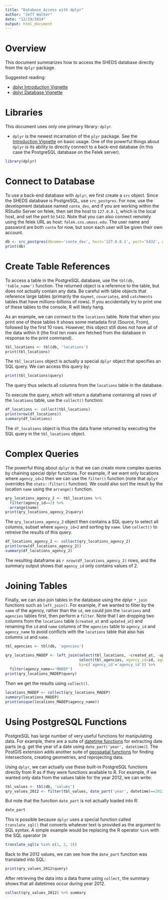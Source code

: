 ```yaml
---
title: "Database Access with dplyr"
author: "Jeff Walker"
date: "12/29/2014"
output: html_document
---
```


# Overview

This document summarizes how to access the SHEDS database directly from the `dplyr` package. 

Suggested reading:

- [dplyr Introduction Vignette](http://cran.r-project.org/web/packages/dplyr/vignettes/introduction.html)
- [dplyr Database Vignette](http://cran.r-project.org/web/packages/dplyr/vignettes/databases.html)

# Libraries

This document uses only one primary library: `dplyr`. 

- `dplyr` is the newest incarnation of the `plyr` package. See the [Introduction Vignette](http://cran.r-project.org/web/packages/dplyr/vignettes/introduction.html) on basic usage. One of the powerful things about `dplyr` is its ability to directly connect to a back-end database (in this case the PostgreSQL database on the Felek server).

```r
library(dplyr)
```

# Connect to Database

To use a back-end database with `dplyr`, we first create a `src` object. Since the SHEDS database is PostgreSQL, use `src_postgres`. For now, use the development database named `conte_dev`, and if you are working within the RStudio Server on felek, then set the host to `127.0.0.1`, which is the local host, and set the port to `5432`. Note that you can also connect remotely using the felek URL as host: `felek.cns.umass.edu`. The user name and password are both `conte` for now, but soon each user will be given their own account.

```r
db <- src_postgres(dbname='conte_dev', host='127.0.0.1', port='5432', user='conte', password='conte')
print(db)
```

# Create Table References

To access a table in the PostgreSQL database, use the `tbl(db, 'table_name')` function. The returned object is a reference to the table, but does not actually contain any data. Be careful with table objects that reference large tables (primarily the `daymet`, `covariates`, and `catchments` tables that have millions-billions of rows). If you accidentally try to print one of these tables to the console, R will likely hang.

As an example, we can connect to the `locations` table. Note that when you print one of these tables it shows some metadata first (Source, From), followed by the first 10 rows. However, this object still does not have all of the data within it (the first ten rows are fetched from the database in response to the print command). 

```r
tbl_locations <- tbl(db, 'locations')
print(tbl_locations)
```

The `tbl_locations` object is actually a special `dplyr` object that specifies an SQL query. We can access this query by:

```r
print(tbl_locations$query)
```

The query thus selects all columns from the `locations` table in the database.

To execute the query, which will return a dataframe containing all rows of the `locations` table, use the `collect()` function:

```r
df_locations <- collect(tbl_locations)
print(nrow(df_locations))
summary(df_locations)
```

The `df_locations` object is thus the data frame returned by executing the SQL query in the `tbl_locations` object.

# Complex Queries

The powerful thing about `dplyr` is that we can create more complex queries by chaining special dplyr functions. For example, if we want only locations where `agency_id=2` then we can use the `filter()` function (note that `dplyr` overrides the `stats::filter()` function). We could also sort the result by the location `name` using the `arrange()` function.

```r
qry_locations_agency_2 <- tbl_locations %>%
  filter(agency_id==2) %>%
  arrange(name)
print(qry_locations_agency_2$query)
```

The `qry_locations_agency_2` object then contains a SQL query to select all columns, subset where `agency_id=2` and sorting by `name`. Use `collect()` to retreive the results of this query.

```r
df_locations_agency_2 <- collect(qry_locations_agency_2)
print(nrow(df_locations_agency_2))
summary(df_locations_agency_2)
```

The resulting dataframe as `r nrow(df_locations_agency_2)` rows, and the summary output shows that `agency_id` only contains values of 2.

# Joining Tables

Finally, we can also join tables in the database using the dplyr `*_join` functions such as `left_join()`. For example, if we wanted to filter by the `name` of the agency, rather than the `id`, we could join the `locations` and `agencies` tables first, then perform a `filter`. Note that I am dropping two columns from the `locations` table (`created_at` and `updated_at`) and renaming the `id` and `name` columns of the `agencies` table to `agency_id` and `agency_name` to avoid conflicts with the `locations` table that also has columns `id` and `name`.

```r
tbl_agencies <- tbl(db, 'agencies')

qry_locations_MADEP <- left_join(select(tbl_locations, -created_at, -updated_at), 
                                 select(tbl_agencies, agency_id=id, agency_name=name), 
                                 by=c('agency_id'='agency_id')) %>%
  filter(agency_name=='MADEP')
print(qry_locations_MADEP$query)
```

Then we get the results using `collect()`.

```r
locations_MADEP <- collect(qry_locations_MADEP)
summary(locations_MADEP)
print(unique(locations_MADEP$agency_name))
```

# Using PostgreSQL Functions

PostgreSQL has large number of very useful functions for manipulating data. For example, there are a suite of [datetime functions](http://www.postgresql.org/docs/9.3/static/functions-datetime.html) for extracting date parts (e.g. get the year of a date using `date_part('year', datetime)`). The PostGIS extension adds another suite of [geospatial functions](http://postgis.net/docs/manual-2.0/PostGIS_Special_Functions_Index.html) for finding intersections, creating geometries, and reprojecting data.

Using `dplyr`, we can actually use these built-in PostgreSQL functions directly from R as if they were functions available to R. For example, if we wanted only data from the values table for the year 2012, we can write:

```r
tbl_values <- tbl(db, 'values')
qry_values_2012 <- filter(tbl_values, date_part('year', datetime)==2012L)
```

But note that the function `date_part` is not actually loaded into R:

```r
date_part
```

This is possible because `dplyr` uses a special function called `translate_sql()` that converts whatever text is provided as the argument to SQL syntax. A simple example would be replacing the R operator `%in%` with the SQL operator `IN`

```r
translate_sql(x %in% c(1, 2, 3))
```

Back to the 2012 values, we can see how the `date_part` function was translated into SQL:

```r
print(qry_values_2012$query)
```

After retrieving the data into a data frame using `collect`, the summary shows that all datetimes occur during year 2012.

```r
collect(qry_values_2012) %>% summary
```

